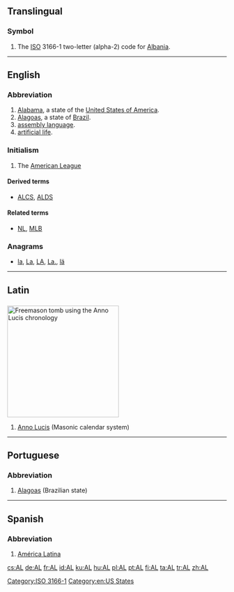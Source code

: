 {{also|Appendix:Variations of "al"}}
==Translingual==

===Symbol===
{{head|mul|symbol}}
# The [[ISO]] 3166-1 two-letter (alpha-2) code for [[Albania]].

[[Category:ISO 3166-1]]
----

==English==

===Abbreviation===
{{head|en|abbreviation}}

# [[Alabama]], a state of the [[United States of America]].
# [[Alagoas]], a state of [[Brazil]].
# [[assembly language]].
# [[artificial life]].

===Initialism===
{{head|en|initialism}}
# {{context|US|Canada|baseball|lang=en}} The [[American League]]

====Derived terms====
* {{sense|baseball}} [[ALCS]], [[ALDS]]

====Related terms====
* {{sense|baseball}} [[NL]], [[MLB]]

===Anagrams===
* [[la#English|la]], [[La#English|La]], [[LA#English|LA]], [[La.#English|La.]], [[lä#English|lä]]

[[Category:en:US States]]

----

==Latin==

==={{abbreviation-old|la}}===
[[File:MasonryAL5916.JPG|thumb|256px|Freemason tomb using the Anno Lucis chronology]]
{{head|la}}

# [[Anno Lucis]] (Masonic calendar system)

----

==Portuguese==

===Abbreviation===
{{head|pt|abbreviation}}

# [[Alagoas]] (Brazilian state)

----

==Spanish==

===Abbreviation===
{{head|es|abbreviation}}

# [[América Latina]]

[[cs:AL]]
[[de:AL]]
[[fr:AL]]
[[id:AL]]
[[ku:AL]]
[[hu:AL]]
[[pl:AL]]
[[pt:AL]]
[[fi:AL]]
[[ta:AL]]
[[tr:AL]]
[[zh:AL]]